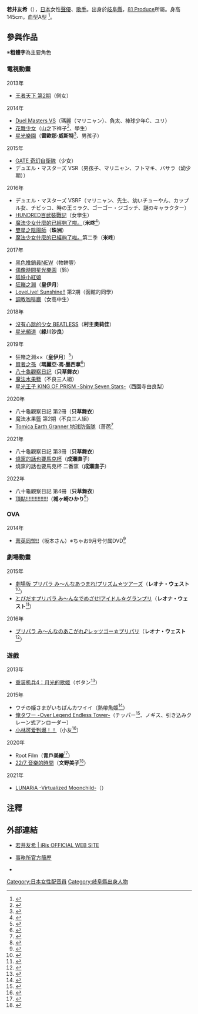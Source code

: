 {{pp-semi-sock|small=yes}}
{{藝人
|姓名 = 若井友希
|類型 = 配音員
|圖片 = 
|圖片尺寸 = 
|圖片簡介 = 
|原名 = 
|外文名 = 
|外文 =  
|羅馬拼音 = 
|英文名 = 
|暱稱 = 友希（{{lang|ja|ゆうき}}）、{{lang|ja|ゆうきちゃん}} <ref name="profile">{{Cite web|date=|url=http://iris.dive2ent.com/profile/yuki.html|title=若井友希 ｜ iRis OFFICIAL WEB SITE|work=|author=|publisher=|accessdate=2013-06-12|deadurl=yes|archiveurl=https://web.archive.org/web/20130530214522/http://iris.dive2ent.com/profile/yuki.html|archivedate=2013年5月30日|df=}}</ref>
|其他藝名 = 
|國籍 = {{JPN}}
|民族 = 
|籍貫 = 
|出生日期 = {{Birth_date_and_age|1995|10|30}}
|出生地點 = {{JPN}}[[岐阜縣|岐阜縣]]
|逝世日期 = 
|逝世地點 = 
|職業 = [[聲優|聲優]]、[[歌手|歌手]]
|語言 = 日語
|三圍 = 
|教育程度 =
|宗教信仰 =
|配偶 = 
|兒女 = 
|父母 = 
|音樂類型 = 
|演奏樂器 = 
|出身地 = 
|出道作 = 側女（[[王者天下|王者天下 第2期]]）
|出道日期 =
|代表作 = 雷歐那·威斯特（[[星光樂園|星光樂園]]）
|活躍年代 = 2013年－
|唱片公司 = 
|經紀公司 = [[81_Produce|81 Produce]]
|網站 = 
|相關團體 = i☆Ris
|獎項 = 
|IMDb = 
|現任成員 = 
|過往成員 = 
|音樂專輯 = 
|電影 = 
|電視節目 = 
|舞台劇 = 
|書籍 = 
}}
{{Japanese|japanese=若井 友希|kana=わかい ゆうき|romaji=Wakai Yūki}}
'''若井友希'''（{{bd|1995年|10月30日|}}），[[日本|日本]]女性[[聲優|聲優]]、[[歌手|歌手]]。出身於[[岐阜縣|岐阜縣]]，[[81_Produce|81 Produce]]所屬。身高145cm，血型A型
<ref>{{Cite web |url=https://www.facebook.com/media/set/?set=a.434486423261088.98689.429637317079332&type=3 |title=若井友希｜Facebook |accessdate=2013-06-12}}</ref>。

== 參與作品 ==
※'''粗體字'''為主要角色

=== 電視動畫 ===
; 2013年
*[[王者天下|王者天下 第2期]]（側女）
; 2014年
* [[Duel_Masters_VS|Duel Masters VS]]（瑪麗（マリニャン）、負太、棒球少年C、ユリ）
* [[花舞少女|花舞少女]]（山之下祥子<ref>{{Cite web|publisher=ハナヤマタ TVアニメ公式サイト|title=キャラクター|url=http://hanayamata.com/profile/|accessdate=2014-06-10}}</ref>、學生）
* [[星光樂園|星光樂園]]（'''雷歐那·威斯特'''<ref>{{Cite web|publisher=プリパラ TVアニメ公式サイト|title=キャラクター|url=http://www.tv-tokyo.co.jp/anime/pripara/chara/index.html|accessdate=2014-07-30}}</ref>、男孩子）
; 2015年
* [[GATE_奇幻自衛隊|GATE 奇幻自衛隊]]（少女）
* デュエル・マスターズ VSR（男孩子、マリニャン、フトマキ、バサラ（幼少期））
; 2016年
* デュエル・マスターズ VSRF（マリニャン、先生、幼いチューやん、カップル女、チビッコ、時の王ミラク、ゴーゴー・ジゴッチ、謎のキャラクター）
* [[HUNDRED百武裝戰記|HUNDRED百武裝戰記]]（女學生）
* [[魔法少女什麼的已經夠了啦。|魔法少女什麼的已經夠了啦。]]（'''米咚'''<ref>{{Cite web|publisher=「魔法少女なんてもういいですから。」公式サイト|url=http://mouiidesukara.com/|title=「魔法少女なんてもういいですから。」|accessdate=2015-11-11}}</ref>）
* [[雙星之陰陽師|雙星之陰陽師]]（'''珠洲'''）
* [[魔法少女什麼的已經夠了啦。|魔法少女什麼的已經夠了啦。]]第二季（'''米咚'''）
; 2017年
* [[黑色推銷員|黑色推銷員NEW]]（物餅豐）
* [[偶像時間星光樂園|偶像時間星光樂園]]（鈴）
* [[狐妖小紅娘|狐妖小紅娘]]
* [[狂賭之淵|狂賭之淵]]（'''皇伊月'''）
* [[LoveLive!_Sunshine!!|LoveLive! Sunshine!!]] 第2期（函館的同學）
* [[調教咖啡廳|調教咖啡廳]]（女高中生）
; 2018年
* [[沒有心跳的少女_BEATLESS|沒有心跳的少女 BEATLESS]]（'''村主奧莉佳'''）
* [[星光頻道|星光頻道]]（'''綠川沙良'''）
; 2019年
* 狂賭之淵××（'''皇伊月'''）<ref>{{Cite web|url=https://kakegurui-anime.com/caststaff/|title=製作人員、聲優|work=電視動畫「狂賭之淵××」官方網站|accessdate=2018-08-22|archive-date=2018-08-10|archive-url=https://web.archive.org/web/20180810174547/https://kakegurui-anime.com/caststaff/|dead-url=no}}</ref>）
* [[賢者之孫|賢者之孫]]（'''瑪麗亞·馮·墨西拿'''<ref>{{Cite web|url=http://kenja-no-mago.jp/|title=製作人員、聲優|work=電視動畫「賢者之孫」官方網站|accessdate=2018-12-20}}</ref>）
* [[八十龜觀察日記|八十龜觀察日記]]（'''只草舞衣'''）
* [[魔法水果籃|魔法水果籃]]（不良三人組）
* [[星光少男_KING_OF_PRISM|星光王子 KING OF PRISM -Shiny Seven Stars-]]（西園寺由良梨）
; 2020年
* 八十龜觀察日記 第2冊（'''只草舞衣'''）
* 魔法水果籃 第2期（不良三人組）
* [[Tomica_Earth_Granner_地球防衛隊|Tomica Earth Granner 地球防衛隊]]（薔芭<ref>{{Cite web|publisher=トミカ絆合体アースグランナー TVアニメ公式サイト|title=キャラクター|url=https://earthgranner.jp/character/|accessdate=2020-04-05}}</ref>
; 2021年
* 八十龜觀察日記 第3冊（'''只草舞衣'''）<!-- 2021-01-10 -->
* [[燒窯的話也要馬克杯|燒窯的話也要馬克杯]]（'''成瀨直子'''）<!-- 2021-04-02 -->
* 燒窯的話也要馬克杯 二番窯（'''成瀨直子'''）<!-- 2021-10-01 -->
; 2022年
* 八十龜觀察日記 第4冊（'''只草舞衣'''）<!-- 2022-04 -->
* [[頂點!!!|頂點!!!!!!!!!!!!!!!]]（'''城ヶ崎ひかり'''<ref>{{Cite web|url=https://natalie.mu/comic/news/466697|script-title=ja:JKがお笑いで競うアニメ「てっぺんっ!!!!!!!!!!!!!!!」セレブな3人組役に北守さいから|website=[[Comic_Natalie|Comic Natalie]]|date=2022-02-22|accessdate=2022-02-22|language=ja}}</ref>）

=== OVA ===
; 2014年
* [[菁英同盟!!|菁英同盟!!]]（坂本さん）※ちゃお9月号付属DVD<ref>{{Cite web|publisher=コミックタナリー|url=http://natalie.mu/comic/news/122689|title=ちゃおの学園コメディ、堀江由衣主演でOVAに|accessdate=2014-08-03}}</ref>

=== 劇場動畫 ===
; 2015年
* [[プリパラ_(アニメ)|劇場版 プリパラ み〜んなあつまれ!プリズム☆ツアーズ]]（'''レオナ・ウェスト'''<ref>{{Cite web |date= |url=http://pp-movie.com/cast.php |title=キャスト&キャラクター |work=劇場版プリパラ公式ホームページ |accessdate=2014-12-06 |archive-date=2014-12-08 |archive-url=https://web.archive.org/web/20141208020051/http://pp-movie.com/cast.php |dead-url=no }}</ref>）
* [[プリパラ_(アニメ)|とびだすプリパラ み〜んなでめざせ!アイドル☆グランプリ]]（'''レオナ・ウェスト'''<ref>{{Cite web|work=とびだすプリパラ み〜んなでめざせ!アイドル☆グランプリ 公式HP|url=http://pp-movie.com/staffcast/|title=スタッフ・キャスト|accessdate=2015-08-15|archive-date=2015-08-19|archive-url=https://web.archive.org/web/20150819202814/http://pp-movie.com/staffcast/|dead-url=no}}</ref>）
; 2016年
* [[プリパラ_(アニメ)|プリパラ み〜んなのあこがれ♪レッツゴー☆プリパリ]]（'''レオナ・ウェスト'''<ref>{{Cite web|work=映画「プリパラ み〜んなのあこがれ♪レッツゴー☆プリパリ」オフィシャルサイト|url=http://pp-movie.com/staffcast/|title=スタッフ&キャスト|accessdate=2016-01-21|archive-date=2015-08-19|archive-url=https://web.archive.org/web/20150819202814/http://pp-movie.com/staffcast/|dead-url=no}}</ref>）

=== 遊戲 ===
; 2013年
* [[重装机兵4：月光的歌姬|重装机兵4：月光的歌姬]]（ボタン<ref>{{Cite web |publisher=i☆Ris公式サイト |url=http://iris.dive2ent.com/news/20131011_2.html |title=NINTENDO3DSソフト「メタルマックス4 月光のディーヴァ」にi☆Risが声優としても出演決定! |accessdate=2014-02-08 |deadurl=yes |archiveurl=https://web.archive.org/web/20140223020045/http://iris.dive2ent.com/news/20131011_2.html |archivedate=2014-02-23 }}</ref>）
; 2015年
* ウチの姫さまがいちばんカワイイ（熱帶魚姬<ref>{{cite web|url=https://twitter.com/iRis_w_yuki/status/580758420384456704|title=若井友希(i☆Ris) on Twitter|publisher=}}</ref>）
* [[俺タワー_-Over_Legend_Endless_Tower-|俺タワー -Over Legend Endless Tower-]]（チッパー<ref>{{cite web|url=https://twitter.com/iRis_w_yuki/status/569753642665775106|title=若井友希(i☆Ris) on Twitter|publisher=}}</ref>、ノギス、引き込みクレーン式アンローダー）
* [[小林可爱到爆！！|小林可爱到爆！！]]（小友<ref>{{Cite web|publisher=[[ハピネット|ハピネット]]|work=小林が可愛すぎてツライっ!! 公式サイト|url=http://kobakawa.happinet-games.com/character|title=キャラクター|accessdate=2015-06-05|archive-date=2019-01-04|archive-url=https://web.archive.org/web/20190104150831/http://kobakawa.happinet-games.com/character|dead-url=no}}</ref>）
; 2020年
* Root Film（'''青戶美繪'''<ref>{{Cite web|url=http://www.root-film.com/cast.html|title=キャスト|work=遊戲「Root Film」官方網站|accessdate=2019-10-29|archive-date=2019-10-20|archive-url=https://web.archive.org/web/20191020005250/http://www.root-film.com/cast.html|dead-url=no}}</ref>）
* [[22/7_(企劃)|22/7 音樂的時間]]（'''文野美子'''<ref>{{Cite web|url=https://227-game.com/character/miko.html|title=文野美子|work=遊戲「22/7 音樂的時間」官方網站|accessdate=2020-03-22}}</ref>）
; 2021年
* [[LUNARiA_-Virtualized_Moonchild-|LUNARiA -Virtualized Moonchild-]]（'''{{nihongo|百々咲こん}}'''）

== 注釋 ==
{{Reflist}}
== 外部連結 ==
* {{ja}}[https://iris.dive2ent.com/profile/member.php?id=1000222 若井友希 | iRis OFFICIAL WEB SITE]
* {{ja}}[https://www.81produce.co.jp/actor_search/index.php/item?id=339 事務所官方簡歷]
* {{ja}}{{Twitter|iRis_w_yuki}}

{{DEFAULTSORT:Wakai Yuuki}}
[[Category:日本女性配音員|Category:日本女性配音員]]
[[Category:岐阜縣出身人物|Category:岐阜縣出身人物]]